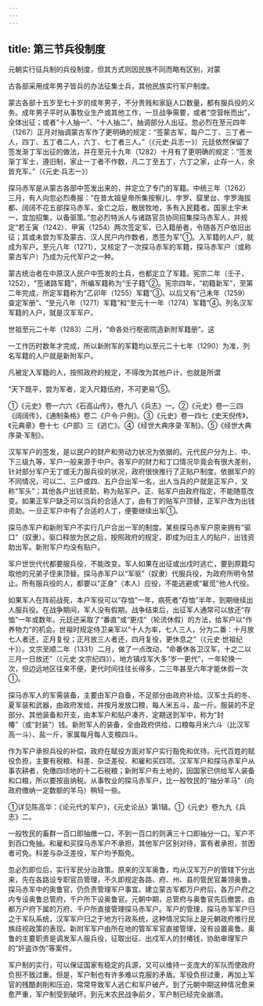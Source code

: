 ```yaml
---
---
---
```

title: 第三节兵役制度
---



元朝实行征兵制的兵役制度，但其方式则因民族不同而略有区别，对蒙

古各部采用成年男子皆兵的办法征集士兵，其他民族实行军户制度。

蒙古各部十五岁至七十岁的成年男子，不分贵贱和家庭人口数量，都有服兵役的义务。成年男子平时从事牧业生产或其他工作，一旦战争需要，或者“空营帐而出”，全体出征；或者“十人抽一”、“十人抽二”，抽调部分人出征。忽必烈在至元四年（1267）正月对抽调蒙古军作了更明确的规定：“签蒙古军，每户二丁、三丁者一人，四丁、五丁者二人，六丁、七丁者三人。”（《元史·兵志一》）元廷依然保留了签发渐丁军出征的做法，并在至元十九年（1282）十月有了更明确的规定：“签发渐丁军士，遵旧制，家止一丁者不作数，凡二丁至五丁，六丁之家，止存一人，余皆充军。”（《元史·兵志一》）

探马赤军是从蒙古各部中签发出来的，并定立了专门的军籍。中统三年（1262）三月，有人向忽必烈奏报：“在昔太祖皇帝所集按察儿、孛罗、窟里台、孛罗海拔都、阔阔不花五部探马赤军，金亡之后，散居牧地，多有入民籍者。国家土宇未一，宜加招集，以备驱策。”忽必烈特派人与诸路官员协同招集探马赤军人，并规定“若壬寅（1242）、甲寅（1254）两次签定军，已入籍册者，令随各万户依旧出征；其或未尝为军及蒙古、汉人民户内作数者，悉签为军”①。入军籍的人户，就成为军户。至元八年（1271），又核定了一次探马赤军的军籍，探马赤军户（或称蒙古军户）乃成为元代军户之一种。

蒙古统治者在中原汉人民户中签发的士兵，也都定立了军籍。宪宗二年（壬子，1252），“签诸路军籍”，所编军籍称为“壬子籍”②。宪宗四年，“初籍新军”，至第二年完成，所定军籍称为“乙卯年（1255）军籍”③。以后又有“己未年（1259）查定军册”、“至元八年（1271）军籍”和“至元十一年（1274）军籍”④。列名汉军军籍的人户，就是汉军军户。

世祖至元二十年（1283）二月，“命各处行枢密院造新附军籍册”。这

一工作历时数年才完成，所以新附军的军籍均以至元二十七年（1290）为准，列名军籍的人户就是新附军户。

凡被定入军籍的人，按照政府的规定，不得改为其他户计，也就是所谓

“天下既平，尝为军者，定入尺籍伍府，不可更易”⑤。

①《元史》卷一六六《石高山传》，卷九八《兵志》一。②《元史》卷一三四《阔阔传》，《通制条格》卷二《户令·户例》。③《元史》卷一四七《史天倪传》，《元典章》卷十七《户部》三《逃亡》。④《经世大典序录·军制》。⑤《经世大典序录·军制》。

汉军军户的签发，是以民户的财产和劳动力状况为依据的。元代民户分为上、中、下三级九等，军户一般来源于中户。各军户的财力和丁口情况毕竟会有很大差别，针对部分军户无丁或无力服兵役的状况，政府很快推行了正贴户制度。依据军户的不同情况，可以二、三户或四、五户合出军一名，出人当兵的户就是正军户，又称“军头”；其他各户出钱资助，称为贴军户。正、贴军户由政府指定，不能随意改变。如果正军户缺乏可以当兵的合适人丁，由有丁的贴军户顶替，正军户改为出钱资助。一旦正军户中有了合适的人丁，便要继续出军①。

探马赤军户和新附军户不实行几户合出一军的制度。某些探马赤军户原来拥有“驱口”（奴隶）。驱口释放为民之后，按照政府的规定，即成为旧主人的贴户，出钱资助出军。新附军户均没有贴户。

军户世世代代都要服兵役，不能改变。军人如果在出征或出戍时逃亡，要到原籍勾取他的兄弟子侄来顶替。探马赤军户以“军驱”（奴隶）代服兵役，为政府所明令禁止。所有服兵役的人，都要以“正身”（本人）应役，不能逃避或“雇觅”他人代役。

如果军人在阵前战死，本户军役可以“存恤”一年，病死者“存恤”半年，到期继续出人服兵役。在战争期间，军人没有假期。战争结束后，出征军人通常可以放还“存恤”一年或数年。元廷还采取了“番直”或“更戍”（轮流休假）的方法，给军户以“作养物力”的机会。世祖时规定侍卫亲军以“十人为率，七人三人，分为二番：十月放七人者还，正月复役；正月放三人者还，四月复役，更休息之”（《元史·世祖纪十》）。文宗至顺二年（1331）二月，做了一点改动，“命番休各卫汉军，十之二以三月一日放还”（《元史·文宗纪四》）。地方镇戍军大多“岁一更代”，一年轮换一次，但边远地区往来不便，更代时间往往长得多，二三年甚至六年才能休假一次①。

探马赤军人的军需装备，主要由军户自备，不足部分由政府补给。汉军士兵的冬、夏军装和武器，由政府发给，并按月发放口粮，每人米五斗，盐一斤。服装的不足部分、其他装备和开支，由本军户和贴户凑齐，定期送到军中，称为“封椿”（或“封装”）钱。新附军人的装备，全由政府供给，口粮每月米六斗（比汉军高一斗）、盐一斤，家属每月每人支粮四斗。

作为军户承担兵役的补偿，政府在赋役方面对军户实行豁免和优待。元代百姓的赋役负担，主要有税粮、科差、杂泛差役、和雇和买四项。汉军军户和探马赤军户从事农耕者，免缴四顷地的十二石税粮；新附军户有土地的，因国家已供给军人装备和口粮，所以要按亩纳税。从事牧业的探马赤军户，比一般牧民的“抽分羊马”（向政府缴纳一定数额的羊马）稍轻一些。

①详见陈高华：《论元代的军户》，《元史论丛》第1辑。①《元史》卷九九《兵志》二。

一般牧民的畜群一百口即抽缴一口，不到一百口的则满三十口即抽分一口。军户不到百口免抽。和雇和买探马赤军户不承担，其他军户区别对待，富有者承担，贫困者可免。科差与杂泛差役，军户均予豁免。

忽必烈即位后，实行军民分治政策。原来的汉军奥鲁，均从汉军万户的管辖下分出来，先在各路设专职官员管理，不久即规定各路、府、州、县的管民官兼领奥鲁。探马赤军中的奥鲁官，仍负责管理军户事宜。建立蒙古军都万户府后，各万户府之内专设奥鲁总管府，千户所下设奥鲁官。元朝中期，总管府与奥鲁官先后撤罢，由都万户府下属的万府、千户所直接管理探马赤军户。军户的管理，探马赤军军户归之于军队系统，汉军军户归之于地方行政系统，这种情况实际上是元朝政府推行民族歧视政策的表现。新附军军户由所在地的管军军官直接管理，没有设置奥鲁。奥鲁的主要职责是调发军人服兵役，征取出征、出戍军人的封椿钱，协助审理军户的“奸盗诈伪”等案件。

军户制的实行，可以保证国家有稳定的兵源，又可以维持一支庞大的军队而使政府负担不致过重。但是，军户制也有许多难以克服的矛盾。军役负担过重，再加上军官的残酷剥削和压迫，常常导致军人逃亡和军户破产。到了元朝中期这种情况愈来愈严重，军户制受到破坏。到元末农民战争前夕，军户制已经完全崩溃。